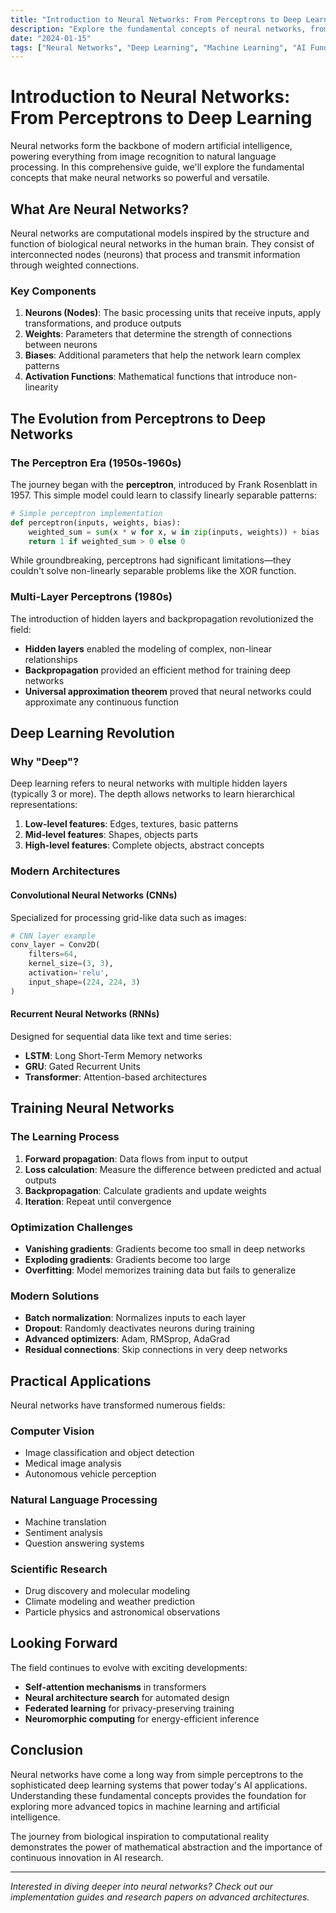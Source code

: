 ```yaml
---
title: "Introduction to Neural Networks: From Perceptrons to Deep Learning"
description: "Explore the fundamental concepts of neural networks, from simple perceptrons to complex deep learning architectures that power modern AI systems."
date: "2024-01-15"
tags: ["Neural Networks", "Deep Learning", "Machine Learning", "AI Fundamentals"]
---
```


# Introduction to Neural Networks: From Perceptrons to Deep Learning

Neural networks form the backbone of modern artificial intelligence, powering everything from image recognition to natural language processing. In this comprehensive guide, we'll explore the fundamental concepts that make neural networks so powerful and versatile.

## What Are Neural Networks?

Neural networks are computational models inspired by the structure and function of biological neural networks in the human brain. They consist of interconnected nodes (neurons) that process and transmit information through weighted connections.

### Key Components

1. **Neurons (Nodes)**: The basic processing units that receive inputs, apply transformations, and produce outputs
2. **Weights**: Parameters that determine the strength of connections between neurons
3. **Biases**: Additional parameters that help the network learn complex patterns
4. **Activation Functions**: Mathematical functions that introduce non-linearity

## The Evolution from Perceptrons to Deep Networks

### The Perceptron Era (1950s-1960s)

The journey began with the **perceptron**, introduced by Frank Rosenblatt in 1957. This simple model could learn to classify linearly separable patterns:

```python
# Simple perceptron implementation
def perceptron(inputs, weights, bias):
    weighted_sum = sum(x * w for x, w in zip(inputs, weights)) + bias
    return 1 if weighted_sum > 0 else 0
```

While groundbreaking, perceptrons had significant limitations—they couldn't solve non-linearly separable problems like the XOR function.

### Multi-Layer Perceptrons (1980s)

The introduction of hidden layers and backpropagation revolutionized the field:

- **Hidden layers** enabled the modeling of complex, non-linear relationships
- **Backpropagation** provided an efficient method for training deep networks
- **Universal approximation theorem** proved that neural networks could approximate any continuous function

## Deep Learning Revolution

### Why "Deep"?

Deep learning refers to neural networks with multiple hidden layers (typically 3 or more). The depth allows networks to learn hierarchical representations:

1. **Low-level features**: Edges, textures, basic patterns
2. **Mid-level features**: Shapes, objects parts
3. **High-level features**: Complete objects, abstract concepts

### Modern Architectures

#### Convolutional Neural Networks (CNNs)
Specialized for processing grid-like data such as images:

```python
# CNN layer example
conv_layer = Conv2D(
    filters=64,
    kernel_size=(3, 3),
    activation='relu',
    input_shape=(224, 224, 3)
)
```

#### Recurrent Neural Networks (RNNs)
Designed for sequential data like text and time series:

- **LSTM**: Long Short-Term Memory networks
- **GRU**: Gated Recurrent Units
- **Transformer**: Attention-based architectures

## Training Neural Networks

### The Learning Process

1. **Forward propagation**: Data flows from input to output
2. **Loss calculation**: Measure the difference between predicted and actual outputs
3. **Backpropagation**: Calculate gradients and update weights
4. **Iteration**: Repeat until convergence

### Optimization Challenges

- **Vanishing gradients**: Gradients become too small in deep networks
- **Exploding gradients**: Gradients become too large
- **Overfitting**: Model memorizes training data but fails to generalize

### Modern Solutions

- **Batch normalization**: Normalizes inputs to each layer
- **Dropout**: Randomly deactivates neurons during training
- **Advanced optimizers**: Adam, RMSprop, AdaGrad
- **Residual connections**: Skip connections in very deep networks

## Practical Applications

Neural networks have transformed numerous fields:

### Computer Vision
- Image classification and object detection
- Medical image analysis
- Autonomous vehicle perception

### Natural Language Processing
- Machine translation
- Sentiment analysis
- Question answering systems

### Scientific Research
- Drug discovery and molecular modeling
- Climate modeling and weather prediction
- Particle physics and astronomical observations

## Looking Forward

The field continues to evolve with exciting developments:

- **Self-attention mechanisms** in transformers
- **Neural architecture search** for automated design
- **Federated learning** for privacy-preserving training
- **Neuromorphic computing** for energy-efficient inference

## Conclusion

Neural networks have come a long way from simple perceptrons to the sophisticated deep learning systems that power today's AI applications. Understanding these fundamental concepts provides the foundation for exploring more advanced topics in machine learning and artificial intelligence.

The journey from biological inspiration to computational reality demonstrates the power of mathematical abstraction and the importance of continuous innovation in AI research.

---

*Interested in diving deeper into neural networks? Check out our implementation guides and research papers on advanced architectures.* 